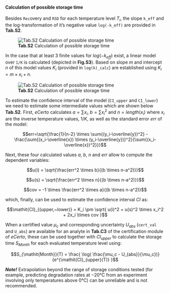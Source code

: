 #### Calculation of possible storage time

Besides `Rec`overy and `RSD` for each temperature level $T_i$, the slope `k_eff` and 
the log-transformation of it's negative value `log(-k_eff)` are provided in **Tab.S2**.

![**Tab.S2** Calculation of possible storage time](fig/S_Modul_Tab2a.png)

In the case that at least 3 finite values for $log(-k_{\mathit{eff}})$ exist, a linear model over 
`1/K` is calculated (depicted in **Fig.S3**). Based on slope $m$ and intercept $n$ of this model values 
$K_i$ (provided in `log(k)_calc`) are established using $K_i = m \times x_i + n$.

![**Tab.S2** Calculation of possible storage time](fig/S_Modul_Tab2b.png)

To estimate the confidence interval of the model (`CI_upper` and `CI_lower`) we need to estimate 
some intermediate values which are shown below **Tab.S2**. First, *eCerto* calculates $a=\sum{x_i}$, $b=\sum{x_i^2}$ 
and $n=length(x_i)$ where $x_i$ are the inverse temperature values, $1/K$, as well as
the standard error $err$ of the model:

$$err=\sqrt{\frac{1}{n-2} \times \sum{(y_i-\overline{y})^2} - \frac{\sum{(x_i-\overline{x}) \times (y_i-\overline{y})}^2}{\sum{(x_i-\overline{x})^2}}}$$

Next, these four calculated values $a$, $b$, $n$ and $err$ allow to compute the 
dependent variables:

$$u(i) = \sqrt{\frac{err^2 \times b}{(b \times n-a^2)}}$$

$$u(s) = \sqrt{\frac{err^2 \times n}{(b \times n-a^2)}}$$

$$cov = -1 \times \frac{err^2 \times a}{(b \times n-a^2)}$$

which, finally, can be used to estimate the confidence interval $\mathit{CI}$ as:

$$\mathit{CI}_{(upper,~lower)} = K_i \pm \sqrt{ u(i)^2 + u(s)^2 \times x_i^2 + 2x_i \times cov }$$

When a certified value $\mu_c$ and corresponding uncertainty $U_{abs}$ (`cert_val` and `U_abs`) are available 
for an analyte in **Tab.C3** of the certification module of *eCerto*, these can be used together with $\mathit{CI}_{upper}$ 
to calculate the storage time $S_{Month}$ for each evaluated temperature level using:

$$S_{\mathit{Month}}(T) = \frac{ \log( \frac{\mu_c - U_{abs}}{\mu_c})}{e^{\mathit{CI}_{upper}(T)} }$$

***Note!***
Extrapolation beyond the range of storage conditions tested (for example, predicting degradation rates 
at −20°C from an experiment involving only temperatures above 0°C) can be unreliable and is not recommended.
